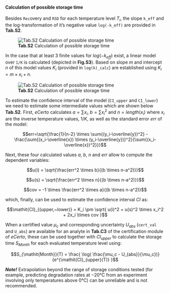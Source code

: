 #### Calculation of possible storage time

Besides `Rec`overy and `RSD` for each temperature level $T_i$, the slope `k_eff` and 
the log-transformation of it's negative value `log(-k_eff)` are provided in **Tab.S2**.

![**Tab.S2** Calculation of possible storage time](fig/S_Modul_Tab2a.png)

In the case that at least 3 finite values for $log(-k_{\mathit{eff}})$ exist, a linear model over 
`1/K` is calculated (depicted in **Fig.S3**). Based on slope $m$ and intercept $n$ of this model values 
$K_i$ (provided in `log(k)_calc`) are established using $K_i = m \times x_i + n$.

![**Tab.S2** Calculation of possible storage time](fig/S_Modul_Tab2b.png)

To estimate the confidence interval of the model (`CI_upper` and `CI_lower`) we need to estimate 
some intermediate values which are shown below **Tab.S2**. First, *eCerto* calculates $a=\sum{x_i}$, $b=\sum{x_i^2}$ 
and $n=length(x_i)$ where $x_i$ are the inverse temperature values, $1/K$, as well as
the standard error $err$ of the model:

$$err=\sqrt{\frac{1}{n-2} \times \sum{(y_i-\overline{y})^2} - \frac{\sum{(x_i-\overline{x}) \times (y_i-\overline{y})}^2}{\sum{(x_i-\overline{x})^2}}}$$

Next, these four calculated values $a$, $b$, $n$ and $err$ allow to compute the 
dependent variables:

$$u(i) = \sqrt{\frac{err^2 \times b}{(b \times n-a^2)}}$$

$$u(s) = \sqrt{\frac{err^2 \times n}{(b \times n-a^2)}}$$

$$cov = -1 \times \frac{err^2 \times a}{(b \times n-a^2)}$$

which, finally, can be used to estimate the confidence interval $\mathit{CI}$ as:

$$\mathit{CI}_{(upper,~lower)} = K_i \pm \sqrt{ u(i)^2 + u(s)^2 \times x_i^2 + 2x_i \times cov }$$

When a certified value $\mu_c$ and corresponding uncertainty $U_{abs}$ (`cert_val` and `U_abs`) are available 
for an analyte in **Tab.C3** of the certification module of *eCerto*, these can be used together with $\mathit{CI}_{upper}$ 
to calculate the storage time $S_{Month}$ for each evaluated temperature level using:

$$S_{\mathit{Month}}(T) = \frac{ \log( \frac{\mu_c - U_{abs}}{\mu_c})}{e^{\mathit{CI}_{upper}(T)} }$$

***Note!***
Extrapolation beyond the range of storage conditions tested (for example, predicting degradation rates 
at −20°C from an experiment involving only temperatures above 0°C) can be unreliable and is not recommended.
